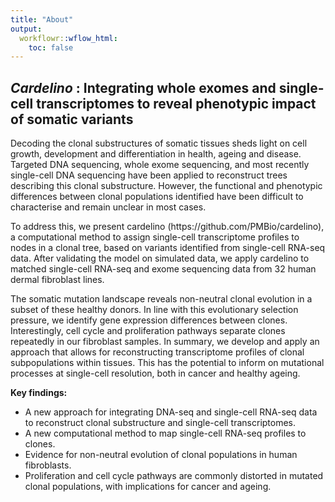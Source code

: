 ```yaml
---
title: "About"
output:
  workflowr::wflow_html:
    toc: false
---
```


## *Cardelino* : Integrating whole exomes and single-cell transcriptomes to reveal phenotypic impact of somatic variants

Decoding the clonal substructures of somatic tissues sheds light on cell growth,
development and differentiation in health, ageing and disease. Targeted DNA 
sequencing, whole exome sequencing, and most recently single-cell DNA sequencing
have been applied to reconstruct trees describing this clonal substructure. 
However, the functional and phenotypic differences between clonal populations 
identified have been difficult to characterise and remain unclear in most cases. 

To address this, we present cardelino (https://github.com/PMBio/cardelino), a 
computational method to assign single-cell transcriptome profiles to nodes in a 
clonal tree, based on variants identified from single-cell RNA-seq data. After 
validating the model on simulated data, we apply cardelino to matched 
single-cell RNA-seq and exome sequencing data from 32 human dermal fibroblast 
lines. 

The somatic mutation landscape reveals non-neutral clonal evolution in a subset 
of these healthy donors. In line with this evolutionary selection pressure, we 
identify gene expression differences between clones. Interestingly, cell cycle 
and proliferation pathways separate clones repeatedly in our fibroblast samples.
In summary, we develop and apply an approach that allows for reconstructing 
transcriptome profiles of clonal subpopulations within tissues. This has the 
potential to inform on mutational processes at single-cell resolution, both in 
cancer and healthy ageing. 

**Key findings:**

* A new approach for integrating DNA-seq and single-cell RNA-seq data to reconstruct clonal substructure and single-cell transcriptomes.
* A new computational method to map single-cell RNA-seq profiles to clones.
* Evidence for non-neutral evolution of clonal populations in human fibroblasts.
* Proliferation and cell cycle pathways are commonly distorted in mutated clonal
populations, with implications for cancer and ageing. 


